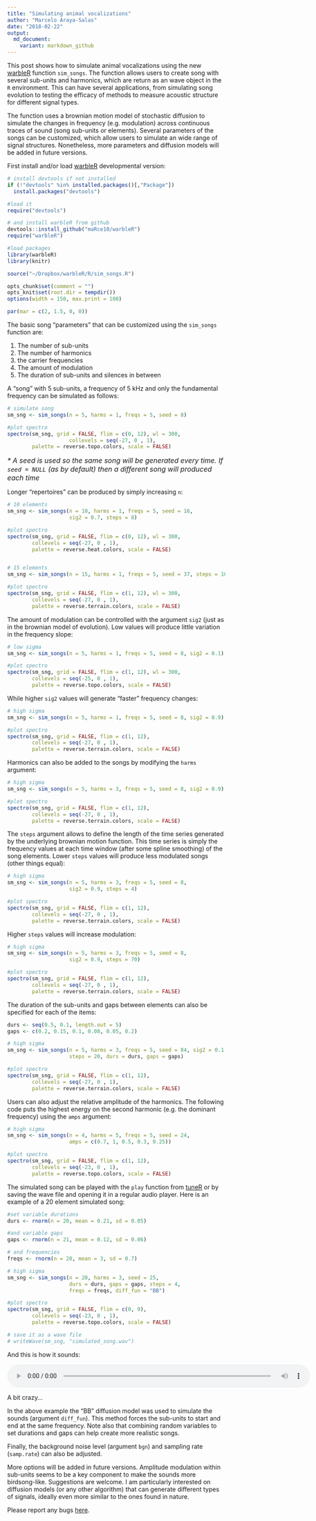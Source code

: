 ```yaml
---
title: "Simulating animal vocalizations"
author: "Marcelo Araya-Salas"
date: "2018-02-22"
output: 
  md_document:
    variant: markdown_github
---
```


This post shows how to simulate animal vocalizations using the new [warbleR](https://cran.r-project.org/package=warbleR) function `sim_songs`. The function allows users to create song with several sub-units and harmonics, which are return as an wave object in the `R` environment. This can have several applications, from simulating song evolution to testing the efficacy of methods to measure acoustic structure for different signal types. 

The function uses a brownian motion model of stochastic diffusion to simulate the changes in frequency (e.g. modulation) across continuous traces of sound (song sub-units or elements). Several parameters of the songs can be customized, which allow users to simulate an wide range of signal structures. Nonetheless, more parameters and diffusion models will be added in future versions.

First install and/or load [warbleR](https://cran.r-project.org/package=warbleR) developmental version:

```r

# install devtools if not installed
if (!"devtools" %in% installed.packages()[,"Package"])  
  install.packages("devtools")

#load it
require("devtools") 

# and install warbleR from github
devtools::install_github("maRce10/warbleR")
require("warbleR")


```


```r

#load packages
library(warbleR)
library(knitr)

source("~/Dropbox/warbleR/R/sim_songs.R")

opts_chunk$set(comment = "")
opts_knit$set(root.dir = tempdir())
options(width = 150, max.print = 100)

par(mar = c(2, 1.5, 0, 0))

```

The basic song "parameters" that can be customized using the `sim_songs` function are: 

1. The number of sub-units
1. The number of harmonics
1. the carrier frequencies
1. The amount of modulation
1. The duration of sub-units and silences in between

A "song" with 5 sub-units, a frequency of 5 kHz and only the fundamental frequency can be simulated as follows: 

```r

# simulate song
sm_sng <- sim_songs(n = 5, harms = 1, freqs = 5, seed = 8)

#plot spectro
spectro(sm_sng, grid = FALSE, flim = c(0, 12), wl = 300, 
                    collevels = seq(-27, 0 , 1), 
        palette = reverse.topo.colors, scale = FALSE)

```

<font size="3"><i>* A seed is used so the same song will be generated every time. If `seed = NULL` (as by default) then a different song will produced each time</i></font>

Longer "repertoires" can be produced by simply increasing `n`:

```r

# 10 elements
sm_sng <- sim_songs(n = 10, harms = 1, freqs = 5, seed = 16, 
                    sig2 = 0.7, steps = 8)

#plot spectro
spectro(sm_sng, grid = FALSE, flim = c(0, 12), wl = 300, 
        collevels = seq(-27, 0 , 1), 
        palette = reverse.heat.colors, scale = FALSE)


# 15 elements
sm_sng <- sim_songs(n = 15, harms = 1, freqs = 5, seed = 37, steps = 10)

#plot spectro
spectro(sm_sng, grid = FALSE, flim = c(1, 12), wl = 300, 
        collevels = seq(-27, 0 , 1), 
        palette = reverse.terrain.colors, scale = FALSE)

```

 
The amount of modulation can be controlled with the argument `sig2` (just as in the brownian model of evolution). Low values will produce little variation in the frequency slope:

```r

# low sigma
sm_sng <- sim_songs(n = 5, harms = 1, freqs = 5, seed = 8, sig2 = 0.1)

#plot spectro
spectro(sm_sng, grid = FALSE, flim = c(1, 12), wl = 300, 
        collevels = seq(-25, 0 , 1), 
        palette = reverse.topo.colors, scale = FALSE)

```

While higher `sig2` values will generate "faster" frequency changes:

```r
# high sigma
sm_sng <- sim_songs(n = 5, harms = 1, freqs = 5, seed = 8, sig2 = 0.9)

#plot spectro
spectro(sm_sng, grid = FALSE, flim = c(1, 12), 
        collevels = seq(-27, 0 , 1), 
        palette = reverse.terrain.colors, scale = FALSE)


```

Harmonics can also be added to the songs by modifying the `harms` argument:

```r

# high sigma
sm_sng <- sim_songs(n = 5, harms = 3, freqs = 5, seed = 8, sig2 = 0.9)

#plot spectro
spectro(sm_sng, grid = FALSE, flim = c(1, 12), 
        collevels = seq(-27, 0 , 1), 
        palette = reverse.terrain.colors, scale = FALSE)

```

The `steps` argument allows to define the length of the time series generated by the underlying brownian motion function. This time series is simply the frequency values at each time window (after some spline smoothing) of the song elements. Lower `steps` values will produce less modulated songs (other things equal):

```r

# high sigma
sm_sng <- sim_songs(n = 5, harms = 3, freqs = 5, seed = 8, 
                    sig2 = 0.9, steps = 4)

#plot spectro
spectro(sm_sng, grid = FALSE, flim = c(1, 12), 
        collevels = seq(-27, 0 , 1), 
        palette = reverse.terrain.colors, scale = FALSE)

```

Higher `steps` values will increase modulation:

```r

# high sigma
sm_sng <- sim_songs(n = 5, harms = 3, freqs = 5, seed = 8, 
                    sig2 = 0.9, steps = 70)

#plot spectro
spectro(sm_sng, grid = FALSE, flim = c(1, 12), 
        collevels = seq(-27, 0 , 1), 
        palette = reverse.terrain.colors, scale = FALSE)

```

The duration of the sub-units and gaps between elements can also be specified for each of the items:

```r

durs <- seq(0.5, 0.1, length.out = 5) 
gaps <- c(0.2, 0.15, 0.1, 0.08, 0.05, 0.2)

# high sigma
sm_sng <- sim_songs(n = 5, harms = 3, freqs = 5, seed = 84, sig2 = 0.1, 
                    steps = 20, durs = durs, gaps = gaps)

#plot spectro
spectro(sm_sng, grid = FALSE, flim = c(1, 12), 
        collevels = seq(-27, 0 , 1), 
        palette = reverse.terrain.colors, scale = FALSE)

```

Users can also adjust the relative amplitude of the harmonics. The following code puts the highest energy on the second harmonic (e.g. the dominant frequency) using the `amps` argument:

```r

# high sigma
sm_sng <- sim_songs(n = 4, harms = 5, freqs = 5, seed = 24, 
                    amps = c(0.7, 1, 0.5, 0.3, 0.25))

#plot spectro
spectro(sm_sng, grid = FALSE, flim = c(1, 12), 
        collevels = seq(-23, 0 , 1), 
        palette = reverse.topo.colors, scale = FALSE)


```

The simulated song can be played with the `play` function from [tuneR](https://cran.r-project.org/package=tuneR) or by saving the wave file and opening it in a regular audio player. Here is an example of a 20 element simulated song:

```r

#set variable durations 
durs <- rnorm(n = 20, mean = 0.21, sd = 0.05)

#and variable gaps
gaps <- rnorm(n = 21, mean = 0.12, sd = 0.06)

# and frequencies
freqs <- rnorm(n = 20, mean = 3, sd = 0.7)

# high sigma
sm_sng <- sim_songs(n = 20, harms = 3, seed = 25, 
                    durs = durs, gaps = gaps, steps = 4, 
                    freqs = freqs, diff_fun = "BB")

#plot spectro
spectro(sm_sng, grid = FALSE, flim = c(0, 9), 
        collevels = seq(-23, 0 , 1), 
        palette = reverse.topo.colors, scale = FALSE)

# save it as a wave file
# writeWave(sm_sng, "simulated_song.wav")

```

And this is how it sounds:

<audio controls style="width: 700px;">
   <source src="/img/simulated_song.mp3" type="audio/mpeg">
</audio>

A bit crazy...

In the above example the "BB" diffusion model was used to simulate the sounds (argument `diff_fun`). This method forces the sub-units to start and end at the same frequency. Note also that combining random variables to set durations and gaps can help create more realistic songs. 

Finally, the background noise level (argument `bgn`) and sampling rate (`samp.rate`) can also be adjusted.

More options will be added in future versions. Amplitude modulation within sub-units seems to be a key component to make the sounds more birdsong-like. Suggestions are welcome. I am particularly interested on diffusion models (or any other algorithm) that can generate different types of signals, ideally even more similar to the ones found in nature.

Please report any bugs [here](https://github.com/maRce10/warbleR/issues). 